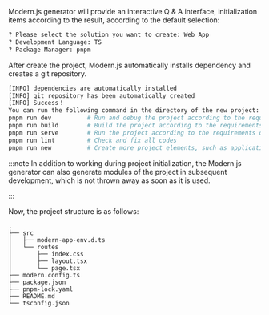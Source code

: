 Modern.js generator will provide an interactive Q & A interface, initialization items according to the result, according to the default selection:

```bash
? Please select the solution you want to create: Web App
? Development Language: TS
? Package Manager: pnpm
```

After create the project, Modern.js automatically installs dependency and creates a git repository.

```bash
[INFO] dependencies are automatically installed
[INFO] git repository has been automatically created
[INFO] Success！
You can run the following command in the directory of the new project:
pnpm run dev          # Run and debug the project according to the requirements of the development environment
pnpm run build        # Build the project according to the requirements of the product environment
pnpm run serve        # Run the project according to the requirements of the product environment
pnpm run lint         # Check and fix all codes
pnpm run new          # Create more project elements, such as application portals
```

:::note
In addition to working during project initialization, the Modern.js generator can also generate modules of the project in subsequent development, which is not thrown away as soon as it is used.

:::

Now, the project structure is as follows:

```
.
├── src
│   ├── modern-app-env.d.ts
│   └── routes
│       ├── index.css
│       ├── layout.tsx
│       └── page.tsx
├── modern.config.ts
├── package.json
├── pnpm-lock.yaml
├── README.md
└── tsconfig.json
```
